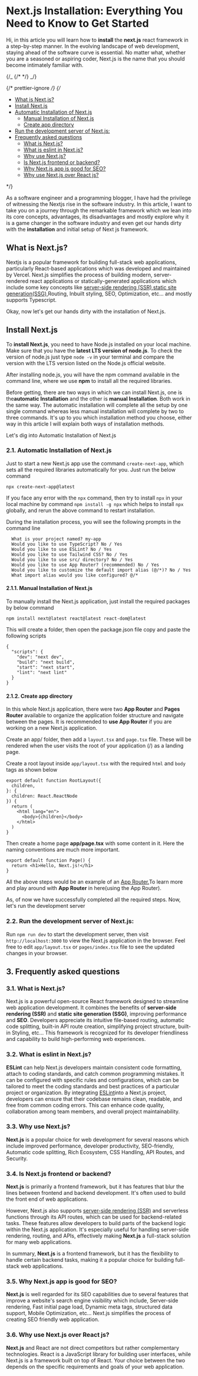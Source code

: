 


# Next.js Installation: Everything You Need to Know to Get Started

Hi, in this article you will learn how to **install** the **next.js** react framework in a step-by-step manner. In the evolving landscape of web development, staying ahead of the software curve is essential. No matter what, whether you are a seasoned or aspiring coder, Next.js is the name that you should become intimately familiar with.

{/_ {/* <MDXImage
  src={SEO_OBJ.NEXTJS_INSTALLATION.featuredImage}
  alt={SEO_OBJ.NEXTJS_INSTALLATION.featuredImageAltText}
  title={SEO_OBJ.NEXTJS_INSTALLATION.featuredImageAltText}
  extraStyling="mb-4"
/> */} _/}

{/* prettier-ignore */}
{/* <TOC>

- [What is Next.js?](#WhatisNext.js)
- [Install Next.js](#InstallNext.js)
- [Automatic Installation of Next.js](#AutomaticInstallationofNext.js)
  - [Manual Installation of Next.js](#ManualInstallationofNext.js)
  - [Create app directory](#Createappdirectory)
- [Run the development server of Next.js:](#RunthedevelopmentserverofNext.js:)
- [Frequently asked questions](#Frequentlyaskedquestions)
  - [What is Next.js?](#WhatisNext.js-1)
  - [What is eslint in Next.js?](#WhatiseslintinNext.js)
  - [Why use Next.js?](#WhyuseNext.js)
  - [Is Next.js frontend or backend?](#IsNext.jsfrontendorbackend)
  - [Why Next.js app is good for SEO?](#WhyNext.jsappisgoodforSEO)
  - [Why use Next.js over React js?](#WhyuseNext.jsoverReactjs)

</TOC> */}

As a software engineer and a programming blogger, I have had the privilege of witnessing the Nextjs rise in the software industry. In this article, I want to take you on a journey through the remarkable framework which we lean into its core concepts, advantages, its disadvantages and mostly explore why it is a game changer in the software industry and even get our hands dirty with the **installation** and initial setup of Next js framework.

## <a name='WhatisNext.js'></a>What is Next.js?

Nextjs is a popular framework for building full-stack web applications, particularly React-based applications which was developed and maintained by Vercel. Next.js simplifies the process of building modern, server-rendered react applications or statically-generated applications which include some key concepts like [server-side rendering (SSR),](https://nextjs.org/docs/pages/building-your-application/rendering/server-side-rendering)[static site generation(SSG),](https://nextjs.org/docs/pages/building-your-application/rendering/static-site-generation)Routing, Inbuilt styling, SEO, Optimization, etc... and mostly supports Typescript.

Okay, now let's get our hands dirty with the installation of Next.js.

## <a name='InstallNext.js'></a>Install Next.js

To **install Next.js**, you need to have Node.js installed on your local machine. Make sure that you have the **latest LTS version of node.js**. To check the version of node.js just type `node -v` in your terminal and compare the version with the LTS version listed on the Node.js official website.

After installing node.js, you will have the npm command available in the command line, where we use **npm** to install all the required libraries.

Before getting, there are two ways in which we can install Next.js, one is the**automatic Installation** and the other is **manual Installation**. Both work in the same way. The automatic installation will complete all the setup by one single command whereas less manual installation will complete by two to three commands. It's up to you which installation method you choose, either way in this article I will explain both ways of installation methods.

Let's dig into Automatic Installation of Next.js

### 2.1. <a name='AutomaticInstallationofNext.js'></a>Automatic Installation of Next.js

Just to start a new Next.js app use the command `create-next-app`, which sets all the required libraries automatically for you. Just run the below command

```
npx create-next-app@latest
```

If you face any error with the `npx` command, then try to install `npx` in your local machine by command `npm install -g npx` which helps to install `npx` globally, and rerun the above command to restart installation.

During the installation process, you will see the following prompts in the command line

```
  What is your project named? my-app
  Would you like to use TypeScript? No / Yes
  Would you like to use ESLint? No / Yes
  Would you like to use Tailwind CSS? No / Yes
  Would you like to use src/ directory? No / Yes
  Would you like to use App Router? (recommended) No / Yes
  Would you like to customize the default import alias (@/*)? No / Yes
  What import alias would you like configured? @/*

```

#### 2.1.1. <a name='ManualInstallationofNext.js'></a>Manual Installation of Next.js

To manually install the Next.js application, just install the required packages by below command

```
npm install next@latest react@latest react-dom@latest
```

This will create a folder, then open the package.json file copy and paste the following scripts

```
{
  "scripts": {
    "dev": "next dev",
    "build": "next build",
    "start": "next start",
    "lint": "next lint"
  }
}
```

#### 2.1.2. <a name='Createappdirectory'></a>Create app directory

In this whole Next.js application, there were two **App Router** and **Pages Router** available to organize the application folder structure and navigate between the pages. It is recommended to **use App Router** if you are working on a new Next.js application.

Create an app/ folder, then add a `layout.tsx` and `page.tsx` file. These will be rendered when the user visits the root of your application (/) as a landing page.

Create a root layout inside `app/layout.tsx` with the required `html` and `body` tags as shown below

```
export default function RootLayout({
  children,
}: {
  children: React.ReactNode
}) {
  return (
    <html lang="en">
      <body>{children}</body>
    </html>
  )
}
```

Then create a home page **app/page.tsx** with some content in it. Here the naming conventions are much more important.

```
export default function Page() {
  return <h1>Hello, Next.js!</h1>
}
```

All the above steps would be an example of an [App Router.](https://nextjs.org/docs/app)To learn more and play around with **App Router** in here(using the App Router).

As, of now we have successfully completed all the required steps. Now, let's run the development server

### 2.2. <a name='RunthedevelopmentserverofNext.js:'></a>Run the development server of Next.js:

Run `npm run dev` to start the development server, then visit `http://localhost:3000` to view the Next.js application in the browser. Feel free to edit `app/layout.tsx` or `pages/index.tsx` file to see the updated changes in your browser.

## 3. <a name='Frequentlyaskedquestions'></a>Frequently asked questions

### 3.1. <a name='WhatisNext.js-1'></a>What is Next.js?

Next.js is a powerful open-source React framework designed to streamline web application development. It combines the benefits of **server-side rendering (SSR)** and **static site generation (SSG)**, improving performance and **SEO**. Developers appreciate its intuitive file-based routing, automatic code splitting, built-in API route creation, simplifying project structure, built-in Styling, etc... This framework is recognized for its developer friendliness and capability to build high-performing web experiences.

### 3.2. <a name='WhatiseslintinNext.js'></a>What is eslint in Next.js?

**ESLint** can help Next.js developers maintain consistent code formatting, attach to coding standards, and catch common programming mistakes. It can be configured with specific rules and configurations, which can be tailored to meet the coding standards and best practices of a particular project or organization. By integrating [ESLint](https://nextjs.org/docs/app/building-your-application/configuring/eslint)into a Next.js project, developers can ensure that their codebase remains clean, readable, and free from common coding errors. This can enhance code quality, collaboration among team members, and overall project maintainability.

### 3.3. <a name='WhyuseNext.js'></a>Why use Next.js?

**Next.js** is a popular choice for web development for several reasons which include improved performance, developer productivity, SEO-friendly, Automatic code splitting, Rich Ecosystem, CSS Handling, API Routes, and Security.

### 3.4. <a name='IsNext.jsfrontendorbackend'></a>Is Next.js frontend or backend?

**Next.js** is primarily a frontend framework, but it has features that blur the lines between frontend and backend development. It's often used to build the front end of web applications.

However, Next.js also supports [server-side rendering (SSR)](https://nextjs.org/docs/pages/building-your-application/rendering/server-side-rendering) and serverless functions through its API routes, which can be used for backend-related tasks. These features allow developers to build parts of the backend logic within the Next.js application. It's especially useful for handling server-side rendering, routing, and APIs, effectively making **Next.js** a full-stack solution for many web applications.

In summary, **Next.js** is a frontend framework, but it has the flexibility to handle certain backend tasks, making it a popular choice for building full-stack web applications.

### 3.5. <a name='WhyNext.jsappisgoodforSEO'></a>Why Next.js app is good for SEO?

**Next.js** is well regarded for its SEO capabilities due to several features that improve a website's search engine visibility which include, Server-side rendering, Fast initial page load, Dynamic meta tags, structured data support, Mobile Optimization, etc... Next.js simplifies the process of creating SEO friendly web application.

### 3.6. <a name='WhyuseNext.jsoverReactjs'></a>Why use Next.js over React js?

**Next.js** and React are not direct competitors but rather complementary technologies. React is a JavaScript library for building user interfaces, while Next.js is a framework built on top of React. Your choice between the two depends on the specific requirements and goals of your web application.
